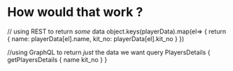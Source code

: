 # How would that work ?

// using REST to return _some_ data
object.keys(playerData).map(el=> {
return {
name: playerData[el].name,
kit_no: playerData[el].kit_no
}
})

//using GraphQL to return _just_ the data we want
query PlayersDetails {
getPlayersDetails {
name
kit_no
}
}
